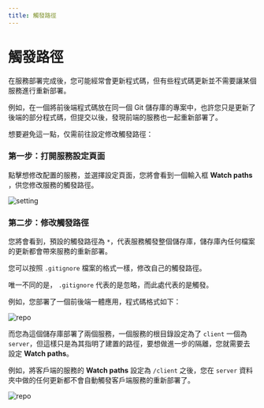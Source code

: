 ```yaml
---
title: 觸發路徑
---
```



<Head>
  <meta name="zeabur:image:title" content="觸發路徑" />
  <meta name="zeabur:image:subtitle" content="自訂服務觸發路徑" />
  <meta name="twitter:image" content="https://opengraph-dev.zeabur.app/api/og?title=觸發路徑&desc=自訂服務觸發路徑" />
  <meta name="og:image" content="https://opengraph-dev.zeabur.app/api/og?title=觸發路徑&desc=自訂服務觸發路徑" />
</Head>

# 觸發路徑

在服務部署完成後，您可能經常會更新程式碼，但有些程式碼更新並不需要讓某個服務進行重新部署。

例如，在一個將前後端程式碼放在同一個 Git 儲存庫的專案中，也許您只是更新了後端的部分程式碼，但提交以後，發現前端的服務也一起重新部署了。

想要避免這一點，仅需前往設定修改觸發路徑：

### 第一步：打開服務設定頁面

點擊想修改配置的服務，並選擇設定頁面，您將會看到一個輸入框 **Watch paths** ，供您修改服務的觸發路徑。

![setting](/deploy/watch-path/setting.png)

### 第二步：修改觸發路徑

您將會看到，預設的觸發路徑為 `*`，代表服務觸發整個儲存庫，儲存庫內任何檔案的更新都會帶來服務的重新部署。

您可以按照 `.gitignore` 檔案的格式一樣，修改自己的觸發路徑。

唯一不同的是， `.gitignore` 代表的是忽略，而此處代表的是觸發。

例如，您部署了一個前後端一體應用，程式碼格式如下：

![repo](/deploy/watch-path/repo.png)

而您為這個儲存庫部署了兩個服務，一個服務的根目錄設定為了 `client` 一個為 `server`，但這樣只是為其指明了建置的路徑，要想做進一步的隔離，您就需要去設定 **Watch paths**。

例如，將客戶端的服務的 **Watch paths** 設定為 `/client` 之後，您在 `server` 資料夾中做的任何更新都不會自動觸發客戶端服務的重新部署了。

![repo](/deploy/watch-path/save.png)

